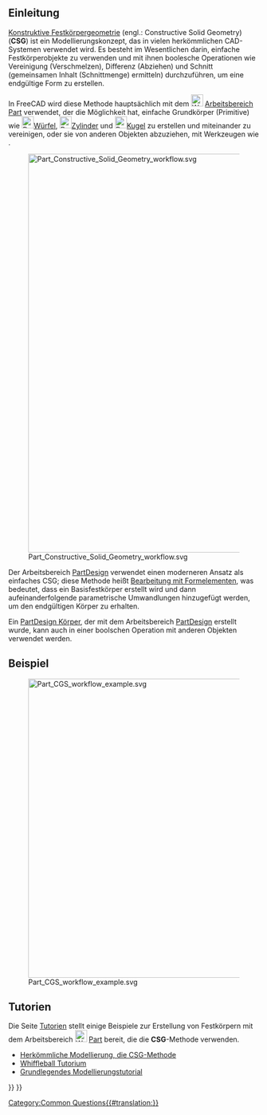 <languages/>
{{TOCright}}
<span id="Introduction"></span>
==Einleitung==

[https://de.wikipedia.org/wiki/Constructive_Solid_Geometry Konstruktive Festkörpergeometrie] (engl.: Constructive Solid Geometry) ('''CSG''') ist ein Modellierungskonzept, das in vielen herkömmlichen CAD-Systemen verwendet wird. Es besteht im Wesentlichen darin, einfache Festkörperobjekte zu verwenden und mit ihnen boolesche Operationen wie Vereinigung (Verschmelzen), Differenz (Abziehen) und Schnitt (gemeinsamen Inhalt (Schnittmenge) ermitteln) durchzuführen, um eine endgültige Form zu erstellen.

In FreeCAD wird diese Methode hauptsächlich mit dem [[Image:Workbench_Part.svg|24px]] [[Part Workbench/de|Arbeitsbereich Part]] verwendet, der die Möglichkeit hat, einfache Grundkörper (Primitive) wie [[Image:Part_Box.svg|24px]][[Part Box/de|Würfel]], [[Image:Part_Cylinder.svg|24px]][[Part Cylinder/de|Zylinder]] und [[Image:Part_Sphere.svg|24px]][[Part Sphere/de|Kugel]] zu erstellen und miteinander zu vereinigen, oder sie von anderen Objekten abzuziehen, mit Werkzeugen wie {{Button|[[Image:Part_Cut.svg|24px]] [[Part Cut/de|Part Differenz]]}}.

[[Image:Part_Constructive_Solid_Geometry_workflow.svg|800px]]

{{Caption| Arbeitsablauf zur konstruktiven Festkörpergeometrie (CSG); eine beliebige Anzahl von Operationen kann mit Grundkörpern (Festkörper-Primitive) durchgeführt werden, um andere Festkörperobjekte zu erzeugen und diese dann zu vereinigen oder abzuziehen, bis die endgültige Form erstellt ist.}}

Der Arbeitsbereich [[PartDesign_Workbench/de|PartDesign]] verwendet einen moderneren Ansatz als einfaches CSG; diese Methode heißt [[feature editing/de|Bearbeitung mit Formelementen]], was bedeutet, dass ein Basisfestkörper erstellt wird und dann aufeinanderfolgende parametrische Umwandlungen hinzugefügt werden, um den endgültigen Körper zu erhalten.

{{Emphasis|Anmerkung:}} Ein [[PartDesign Body/de|PartDesign Körper]], der mit dem Arbeitsbereich [[PartDesign Workbench/de|PartDesign]] erstellt wurde, kann auch in einer boolschen Operation mit anderen Objekten verwendet werden.

<span id="Example"></span>
==Beispiel==

[[Image:Part_CGS_workflow_example.svg|600px]]

{{Caption| Beispiel für den Arbeitsablauf zur konstruktiven Festkörpergeometrie (CSG): Einfache Teile werden zusammengefügt (Vereinigung); das Schnittobjekt (das gemeinsame Volumen) zweier anderer einfacher Teile wird berechnet (Schnitt); die Differenz der beiden vorherigen Formen wird gebildet.}}

<span id="Tutorials"></span>
== Tutorien ==

Die Seite [[tutorials/de|Tutorien]] stellt einige Beispiele zur Erstellung von Festkörpern mit dem Arbeitsbereich
[[Image:Workbench_Part.svg|24px]] [[Part_Workbench/de|Part]] bereit, die die '''CSG'''-Methode verwenden.
* [[Manual:Traditional modeling, the CSG way/de|Herkömmliche Modellierung, die CSG-Methode]]
* [[Whiffle Ball tutorial/de|Whiffleball Tutorium]]
* [[Basic modeling tutorial/de|Grundlegendes Modellierungstutorial]]

[[Category:Common Questions{{#translation:}}]]
{{Part Tools navi{{#translation:}}}}
{{Userdocnavi{{#translation:}}}}